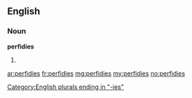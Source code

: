 ==English==

===Noun===
'''perfidies'''

# {{plural of|[[perfidy]]}}

[[Category:English plurals ending in "-ies"]]

[[ar:perfidies]]
[[fr:perfidies]]
[[mg:perfidies]]
[[my:perfidies]]
[[no:perfidies]]